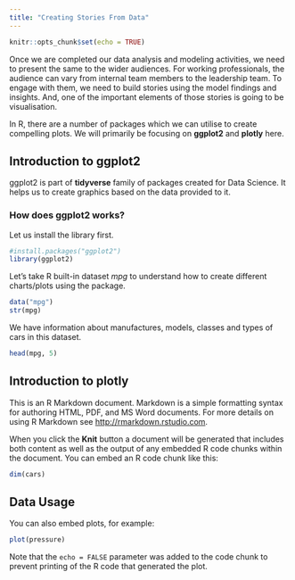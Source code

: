 ```yaml
---
title: "Creating Stories From Data"
---
```


```r
knitr::opts_chunk$set(echo = TRUE)
```

Once we are completed our data analysis and modeling activities, we need to present the same to the wider audiences. For working professionals, the audience can vary from internal team members to the leadership team. To engage with them, we need to build stories using the model findings and insights. And, one of the important elements of those stories is going to be visualisation.

In R, there are a number of packages which we can utilise to create compelling plots. We will primarily be focusing on **ggplot2** and **plotly** here.


## Introduction to ggplot2

ggplot2 is part of **tidyverse** family of packages created for Data Science. It helps us to create graphics based on the data provided to it. 

### How does ggplot2 works?

Let us install the library first.

```r
#install.packages("ggplot2")
library(ggplot2)
```

Let's take R built-in dataset *mpg* to understand how to create different charts/plots using the package.

```r
data("mpg")
str(mpg)
```

We have information about manufactures, models, classes and types of cars in this dataset.

```r
head(mpg, 5)
```

## Introduction to plotly

This is an R Markdown document. Markdown is a simple formatting syntax for authoring HTML, PDF, and MS Word documents. For more details on using R Markdown see <http://rmarkdown.rstudio.com>.

When you click the **Knit** button a document will be generated that includes both content as well as the output of any embedded R code chunks within the document. You can embed an R code chunk like this:

```r
dim(cars)
```




## Data Usage

You can also embed plots, for example:

```r
plot(pressure)
```

Note that the `echo = FALSE` parameter was added to the code chunk to prevent printing of the R code that generated the plot.
